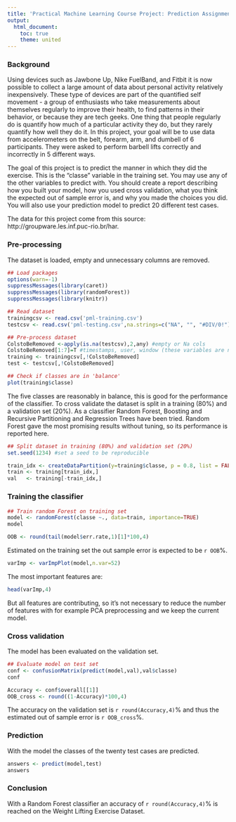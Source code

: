 ```yaml
---
title: 'Practical Machine Learning Course Project: Prediction Assignment Writeup'
output:
  html_document:
    toc: true
    theme: united
---
```



### Background

Using devices such as Jawbone Up, Nike FuelBand, and Fitbit it is now possible to collect a large amount of data about personal activity relatively inexpensively. These type of devices are part of the quantified self movement - a group of enthusiasts who take measurements about themselves regularly to improve their health, to find patterns in their behavior, or because they are tech geeks. One thing that people regularly do is quantify how much of a particular activity they do, but they rarely quantify how well they do it. In this project, your goal will be to use data from accelerometers on the belt, forearm, arm, and dumbell of 6 participants. They were asked to perform barbell lifts correctly and incorrectly in 5 different ways. 

The goal of this project is to predict the manner in which they did the exercise. This is the "classe" variable in the training set. You may use any of the other variables to predict with. You should create a report describing how you built your model, how you used cross validation, what you think the expected out of sample error is, and why you made the choices you did. You will also use your prediction model to predict 20 different test cases. 

The data for this project come from this source: http://groupware.les.inf.puc-rio.br/har.

### Pre-processing

The dataset is loaded, empty and unnecessary columns are removed.

```r
## Load packages
options(warn=-1)
suppressMessages(library(caret))
suppressMessages(library(randomForest))
suppressMessages(library(knitr))

## Read dataset
trainingcsv <- read.csv('pml-training.csv')
testcsv <- read.csv('pml-testing.csv',na.strings=c("NA", "", "#DIV/0!"))

## Pre-process dataset
ColstoBeRemoved <-apply(is.na(testcsv),2,any) #empty or Na cols
ColstoBeRemoved[1:7]=T #timestamps, user, window (these variables are no predictors), class/problem id
training <- trainingcsv[,!ColstoBeRemoved]
test <- testcsv[,!ColstoBeRemoved]

## Check if classes are in 'balance'
plot(training$classe)
```

The five classes are reasonably in balance, this is good for the performance of the classifier. To cross validate the dataset is split in a training (80%) and a validation set (20%). As a classifier Random Forest, Boosting and Recursive Partitioning and Regression Trees have been  tried. Random Forest gave the most promising results without tuning, so its performance is reported here.

```r
## Split dataset in training (80%) and validation set (20%)
set.seed(1234) #set a seed to be reproducible

train_idx <- createDataPartition(y=training$classe, p = 0.8, list = FALSE)
train <- training[train_idx,]
val   <- training[-train_idx,] 
```


### Training the classifier

```r
## Train random Forest on training set      
model <- randomForest(classe ~., data=train, importance=TRUE)        
model

OOB <- round(tail(model$err.rate,1)[1]*100,4)
```

Estimated on the training set the out sample error is expected to be `r OOB`%.


```r
varImp <- varImpPlot(model,n.var=52)
```

The most important features are:

```r
head(varImp,4)
```

But all features are contributing, so it's not necessary to reduce the number of features with for example PCA preprocessing and we keep the current model.


### Cross validation

The model has been evaluated on the validation set.

```r
## Evaluate model on test set
conf <- confusionMatrix(predict(model,val),val$classe)
conf

Accuracy <- conf$overall[[1]]
OOB_cross <- round((1-Accuracy)*100,4)

```

The accuracy on the validation set is `r round(Accuracy,4)`% and thus the estimated out of sample error is `r OOB_cross`%.

### Prediction

With the model the classes of the twenty test cases are predicted.

```r
answers <- predict(model,test)
answers
```

### Conclusion

With a Random Forest classifier an accuracy of `r round(Accuracy,4)`% is reached on the Weight Lifting Exercise Dataset.